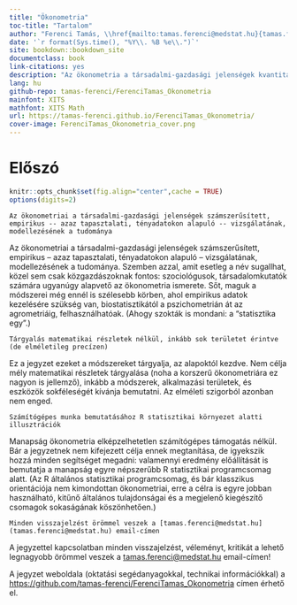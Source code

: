 ```yaml
--- 
title: "Ökonometria"
toc-title: "Tartalom"
author: "Ferenci Tamás, \\href{mailto:tamas.ferenci@medstat.hu}{tamas.ferenci@medstat.hu}"
date: '`r format(Sys.time(), "%Y\\. %B %e\\.")`'
site: bookdown::bookdown_site
documentclass: book
link-citations: yes
description: "Az ökonometria a társadalmi-gazdasági jelenségek kvantitatív, empirikus vizsgálatának, modellezésének tudománya. A jegyzet ezt tárgyalja, kerülve a mély matematikai részleteket, a hangsúlyt inkább a módszerek sokféleségének bemutatására helyezve. A számításokat mindenhol R statisztikai környezet alatt szemlélti."
lang: hu
github-repo: tamas-ferenci/FerenciTamas_Okonometria
mainfont: XITS
mathfont: XITS Math
url: https://tamas-ferenci.github.io/FerenciTamas_Okonometria/
cover-image: FerenciTamas_Okonometria_cover.png
---
```


# Előszó {-}

```r
knitr::opts_chunk$set(fig.align="center",cache = TRUE)
options(digits=2)
```

```block
Az ökonometriai a társadalmi-gazdasági jelenségek számszerűsített, empirikus -- azaz tapasztalati, tényadatokon alapuló -- vizsgálatának, modellezésének a tudománya
```

Az ökonometriai a társadalmi-gazdasági jelenségek számszerűsített, empirikus -- azaz tapasztalati, tényadatokon alapuló -- vizsgálatának, modellezésének a tudománya. Szemben azzal, amit esetleg a név sugallhat, közel sem csak közgazdászoknak fontos: szociológusok, társadalomkutatók számára ugyanúgy alapvető az ökonometria ismerete. Sőt, maguk a módszerei még ennél is szélesebb körben, ahol empirikus adatok kezelésére szükség van, biostatisztikától a pszichometrián át az agrometriáig, felhasználhatóak. (Ahogy szokták is mondani: a "statisztika egy".)

```block
Tárgyalás matematikai részletek nélkül, inkább sok területet érintve (de elméletileg precízen)
```

Ez a jegyzet ezeket a módszereket tárgyalja, az alapoktól kezdve. Nem célja mély matematikai részletek tárgyalása (noha a korszerű ökonometriára ez nagyon is jellemző), inkább a módszerek, alkalmazási területek, és eszközök sokféleségét kívánja bemutatni. Az elméleti szigorból azonban nem enged.

```block
Számítógépes munka bemutatásához R statisztikai környezet alatti illusztrációk
```

Manapság ökonometria elképzelhetetlen számítógépes támogatás nélkül. Bár a jegyzetnek nem kifejezett célja ennek megtanítása, de igyekszik hozzá minden segítséget megadni: valamennyi eredmény előállítását is bemutatja a manapság egyre népszerűbb R statisztikai programcsomag alatt. (Az R általános statisztikai programcsomag, és bár klasszikus orientációja nem kimondottan ökonometriai, erre a célra is egyre jobban használható, kitűnő általános tulajdonságai és a megjelenő kiegészítő csomagok sokaságának köszönhetően.)

```block
Minden visszajelzést örömmel veszek a [tamas.ferenci@medstat.hu](tamas.ferenci@medstat.hu) email-címen
```

A jegyzettel kapcsolatban minden visszajelzést, véleményt, kritikát a lehető legnagyobb örömmel veszek a [tamas.ferenci@medstat.hu](tamas.ferenci@medstat.hu) email-címen!

A jegyzet weboldala (oktatási segédanyagokkal, technikai információkkal) a [https://github.com/tamas-ferenci/FerenciTamas_Okonometria](https://github.com/tamas-ferenci/FerenciTamas_Okonometria) címen érhető el.